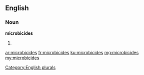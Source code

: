 ==English==

===Noun===
'''microbicides'''

# {{plural of|[[microbicide]]}}

[[Category:English plurals]]

[[ar:microbicides]]
[[fr:microbicides]]
[[ku:microbicides]]
[[mg:microbicides]]
[[my:microbicides]]